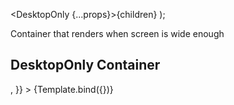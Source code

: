 

<Meta title="Container/DesktopOnly" component={DesktopOnly} />

  <DesktopOnly {...props}>{children}</DesktopOnly>
);

<Canvas columns={1} withSource="open" withToolbar>
  <Title>DesktopOnly Container</Title>
  <Subtitle>Container that renders when screen is wide enough</Subtitle>

  <h2>DesktopOnly Container</h2>
  <Story
    name="Default Container"
    args={{
      children: <ReactSvg />,
    }}
  >
    {Template.bind({})}
  </Story>
</Canvas>

